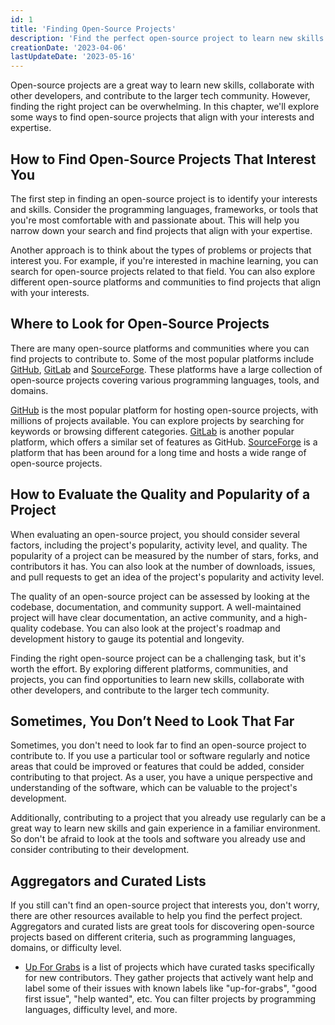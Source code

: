 ```yaml
---
id: 1
title: 'Finding Open-Source Projects'
description: 'Find the perfect open-source project to learn new skills and collaborate with developers. Explore ways to find projects aligned with your interests. Start today!'
creationDate: '2023-04-06'
lastUpdateDate: '2023-05-16'
---
```

<p class="lead">Open-source projects are a great way to learn new skills, collaborate with other developers, and contribute to the larger tech community. However, finding the right project can be overwhelming. In this chapter, we'll explore some ways to find open-source projects that align with your interests and expertise.</p>

## How to Find Open-Source Projects That Interest You

The first step in finding an open-source project is to identify your interests and skills. Consider the programming languages, frameworks, or tools that you're most comfortable with and passionate about. This will help you narrow down your search and find projects that align with your expertise.

Another approach is to think about the types of problems or projects that interest you. For example, if you're interested in machine learning, you can search for open-source projects related to that field. You can also explore different open-source platforms and communities to find projects that align with your interests.

## Where to Look for Open-Source Projects

There are many open-source platforms and communities where you can find projects to contribute to. Some of the most popular platforms include [GitHub](https://github.com/), [GitLab](https://gitlab.com) and [SourceForge](https://sourceforge.net/). These platforms have a large collection of open-source projects covering various programming languages, tools, and domains.

[GitHub](https://github.com/) is the most popular platform for hosting open-source projects, with millions of projects available. You can explore projects by searching for keywords or browsing different categories. [GitLab](https://gitlab.com) is another popular platform, which offers a similar set of features as GitHub. [SourceForge](https://sourceforge.net/) is a platform that has been around for a long time and hosts a wide range of open-source projects.

## How to Evaluate the Quality and Popularity of a Project

When evaluating an open-source project, you should consider several factors, including the project's popularity, activity level, and quality. The popularity of a project can be measured by the number of stars, forks, and contributors it has. You can also look at the number of downloads, issues, and pull requests to get an idea of the project's popularity and activity level.

The quality of an open-source project can be assessed by looking at the codebase, documentation, and community support. A well-maintained project will have clear documentation, an active community, and a high-quality codebase. You can also look at the project's roadmap and development history to gauge its potential and longevity.

Finding the right open-source project can be a challenging task, but it's worth the effort. By exploring different platforms, communities, and projects, you can find opportunities to learn new skills, collaborate with other developers, and contribute to the larger tech community.

## Sometimes, You Don’t Need to Look That Far

Sometimes, you don't need to look far to find an open-source project to contribute to. If you use a particular tool or software regularly and notice areas that could be improved or features that could be added, consider contributing to that project. As a user, you have a unique perspective and understanding of the software, which can be valuable to the project's development.

Additionally, contributing to a project that you already use regularly can be a great way to learn new skills and gain experience in a familiar environment. So don't be afraid to look at the tools and software you already use and consider contributing to their development.

## Aggregators and Curated Lists

If you still can't find an open-source project that interests you, don't worry, there are other resources available to help you find the perfect project. Aggregators and curated lists are great tools for discovering open-source projects based on different criteria, such as programming languages, domains, or difficulty level.

- [Up For Grabs](https://up-for-grabs.net/) is a list of projects which have curated tasks specifically for new contributors. They gather projects that actively want help and label some of their issues with known labels like "up-for-grabs", "good first issue", "help wanted", etc. You can filter projects by programming languages, difficulty level, and more.
